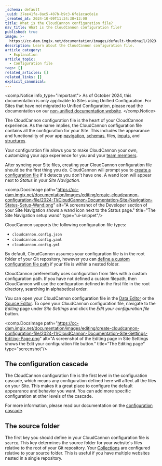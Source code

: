 ```yaml
---
_schema: default
_uuid: 37ee41fa-8ac5-407b-b9c3-6fe1ecac6e1e
_created_at: 2024-10-09T11:24:30+13:00
title: What is the CloudCannon configuration file?
nav_title: What is the CloudCannon configuration file?
published: true
image: >-
  https://cc-dam.imgix.net/documentation/images/default-thumbnail/2023-Q4/CloudCannon-Documentation-Thumbnail.png
description: Learn about the CloudCannon configuration file.
article_category:
  - Explanation
article_topic:
  - Configuration file
tags: []
related_articles: []
related_links: []
explicit_canonical:
---
```

<comp.Notice info_type="important">
  As of October 2024, this documentation is only applicable to Sites using Unified Configuration.
  For Sites that have not migrated to Unified Configuration, please read the documentation on our [non-unified documentation website](https://non-unified.cloudcannon.com/documentation/articles/create-a-global-configuration-file/).
</comp.Notice>

The CloudCannon configuration file is the heart of your CloudCannon experience. As the name implies, the CloudCannon configuration file contains all the configuration for your Site. This includes the appearance and functionality of your app [navigation](/documentation/articles/configure-your-site-navigation/), [schemas](/documentation/articles/what-is-a-schema/), files, [inputs](/documentation/articles/what-are-inputs/), and [structures](/documentation/articles/what-is-a-structure/).

Your configuration file allows you to make CloudCannon your own, customizing your app experience for you and your [team members](/documentation/articles/what-is-a-team-member/).

After syncing your Site files, creating your CloudCannon configuration file should be the first thing you do. CloudCannon will prompt you to [create a configuration file](/documentation/articles/create-your-cloudcannon-configuration-file/) if it detects you don't have one. A wand icon will appear next to *Status* in your *Site Navigation*.

<comp.DocsImage path="https://cc-dam.imgix.net/documentation/images/editing/create-cloudcannon-configuration-file/2024-11/CloudCannon-Documentation-Site-Navigation-Status-Setup-Wand.png" alt="A screenshot of the Developer section of your Site Navigation shows a wand icon next to the Status page." title="The Site Navigation setup wand" type="ui-snippet"/>

CloudCannon supports the following configuration file types:

* `cloudcannon.config.json`
* `cloudcannon.config.yaml`
* `cloudcannon.config.yml`

By default, CloudCannon assumes your configuration file is in the root folder of your Git repository, however you can [define a custom configuration file path](/documentation/articles/define-a-custom-configuration-file-path/) if your file is within a nested folder.

CloudCannon preferentially uses configuration from files with a custom configuration path. If you have not defined a custom filepath, then CloudCannon will use the configuration defined in the first file in the root directory, searching in alphabetical order.

You can open your CloudCannon configuration file in the [Data Editor](/documentation/articles/the-data-editor/) or the [Source Editor](/documentation/articles/the-data-editor/). To open your CloudCannon configuration file, navigate to the *Editing* page under *Site Settings* and click the *Edit your configuration file* button.

<comp.DocsImage path="https://cc-dam.imgix.net/documentation/images/editing/create-cloudcannon-configuration-file/2024-11/CloudCannon-Documentation-Site-Settings-Editing-Page.png" alt="A screenshot of the Editing page in Site Settings shows the Edit your configuration file button." title="The Editing page" type="screenshot"/>

## The configuration cascade

The CloudCannon configuration file is the first level in the configuration cascade, which means any configuration defined here will affect all the files on your Site. This makes it a great place to configure the default appearance and behavior you want. You can add more specific configuration at other levels of the cascade.

For more information, please read our documentation on the [configuration cascade](/documentation/articles/using-the-configuration-cascade/).

## The source folder

The first key you should define in your CloudCannon configuration file is `source`. This key determines the source folder for your website's files relative to the root of your Git repository. Your [Collections](/documentation/articles/what-is-a-collection/) are configured relative to your source folder. This is useful if you have multiple websites nested in a single repository.